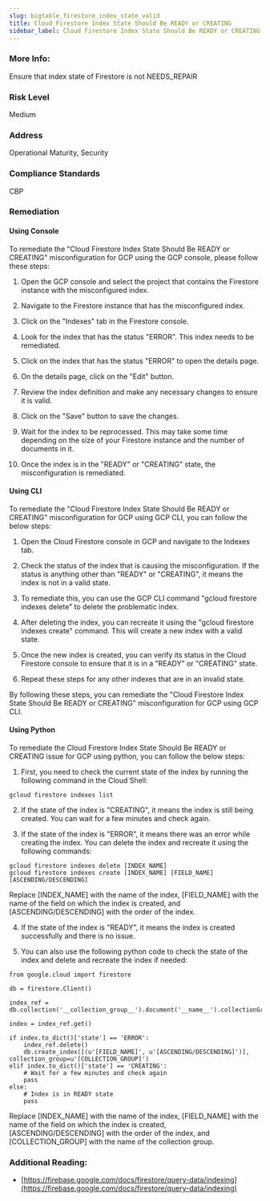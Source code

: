 ```yaml
---
slug: bigtable_firestore_index_state_valid
title: Cloud Firestore Index State Should Be READY or CREATING
sidebar_label: Cloud Firestore Index State Should Be READY or CREATING
---
```


### More Info:

Ensure that index state of Firestore is not NEEDS_REPAIR

### Risk Level

Medium

### Address

Operational Maturity, Security

### Compliance Standards

CBP

### Remediation

#### Using Console

To remediate the "Cloud Firestore Index State Should Be READY or CREATING" misconfiguration for GCP using the GCP console, please follow these steps:

1. Open the GCP console and select the project that contains the Firestore instance with the misconfigured index.

2. Navigate to the Firestore instance that has the misconfigured index.

3. Click on the "Indexes" tab in the Firestore console.

4. Look for the index that has the status "ERROR". This index needs to be remediated.

5. Click on the index that has the status "ERROR" to open the details page.

6. On the details page, click on the "Edit" button.

7. Review the index definition and make any necessary changes to ensure it is valid.

8. Click on the "Save" button to save the changes.

9. Wait for the index to be reprocessed. This may take some time depending on the size of your Firestore instance and the number of documents in it.

10. Once the index is in the "READY" or "CREATING" state, the misconfiguration is remediated.

#### Using CLI

To remediate the "Cloud Firestore Index State Should Be READY or CREATING" misconfiguration for GCP using GCP CLI, you can follow the below steps:

1. Open the Cloud Firestore console in GCP and navigate to the Indexes tab.

2. Check the status of the index that is causing the misconfiguration. If the status is anything other than "READY" or "CREATING", it means the index is not in a valid state.

3. To remediate this, you can use the GCP CLI command "gcloud firestore indexes delete" to delete the problematic index.

4. After deleting the index, you can recreate it using the "gcloud firestore indexes create" command. This will create a new index with a valid state.

5. Once the new index is created, you can verify its status in the Cloud Firestore console to ensure that it is in a "READY" or "CREATING" state.

6. Repeat these steps for any other indexes that are in an invalid state.

By following these steps, you can remediate the "Cloud Firestore Index State Should Be READY or CREATING" misconfiguration for GCP using GCP CLI.

#### Using Python

To remediate the Cloud Firestore Index State Should Be READY or CREATING issue for GCP using python, you can follow the below steps:

1. First, you need to check the current state of the index by running the following command in the Cloud Shell:

```
gcloud firestore indexes list
```

2. If the state of the index is "CREATING", it means the index is still being created. You can wait for a few minutes and check again.

3. If the state of the index is "ERROR", it means there was an error while creating the index. You can delete the index and recreate it using the following commands:

```
gcloud firestore indexes delete [INDEX_NAME]
gcloud firestore indexes create [INDEX_NAME] [FIELD_NAME] [ASCENDING/DESCENDING]
```

Replace [INDEX_NAME] with the name of the index, [FIELD_NAME] with the name of the field on which the index is created, and [ASCENDING/DESCENDING] with the order of the index.

4. If the state of the index is "READY", it means the index is created successfully and there is no issue.

5. You can also use the following python code to check the state of the index and delete and recreate the index if needed:

```
from google.cloud import firestore

db = firestore.Client()

index_ref = db.collection('__collection_group__').document('__name__').collectionGroup('__subcollection__').document('__doc__').collectionGroup('__collection__').document('__doc__').collectionGroup('__subcollection__').document('__doc__').collection('__collection__').document('__doc__').collection('indexes').document('[INDEX_NAME]')

index = index_ref.get()

if index.to_dict()['state'] == 'ERROR':
    index_ref.delete()
    db.create_index([(u'[FIELD_NAME]', u'[ASCENDING/DESCENDING]')], collection_group=u'[COLLECTION_GROUP]')
elif index.to_dict()['state'] == 'CREATING':
    # Wait for a few minutes and check again
    pass
else:
    # Index is in READY state
    pass
```

Replace [INDEX_NAME] with the name of the index, [FIELD_NAME] with the name of the field on which the index is created, [ASCENDING/DESCENDING] with the order of the index, and [COLLECTION_GROUP] with the name of the collection group.


### Additional Reading:

- [https://firebase.google.com/docs/firestore/query-data/indexing](https://firebase.google.com/docs/firestore/query-data/indexing) 

